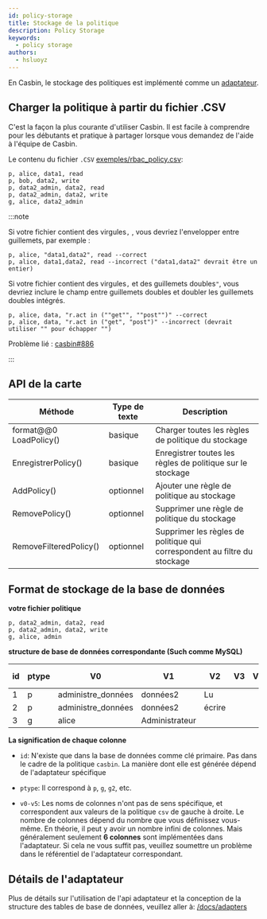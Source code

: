 ```yaml
---
id: policy-storage
title: Stockage de la politique
description: Policy Storage
keywords:
  - policy storage
authors:
  - hsluoyz
---
```


En Casbin, le stockage des politiques est implémenté comme un [adaptateur](/docs/adapters).

## Charger la politique à partir du fichier .CSV

C'est la façon la plus courante d'utiliser Casbin. Il est facile à comprendre pour les débutants et pratique à partager lorsque vous demandez de l'aide à l'équipe de Casbin.

Le contenu du fichier `.CSV` [exemples/rbac_policy.csv](https://github.com/casbin/casbin/blob/master/examples/rbac_policy.csv):

```
p, alice, data1, read
p, bob, data2, write
p, data2_admin, data2, read
p, data2_admin, data2, write
g, alice, data2_admin
```

:::note

Si votre fichier contient des virgules`,` , vous devriez l'envelopper entre guillemets, par exemple :

```
p, alice, "data1,data2", read --correct
p, alice, data1,data2, read --incorrect ("data1,data2" devrait être un entier)
```

Si votre fichier contient des virgules`,` et des guillemets doubles`"`, vous devriez inclure le champ entre guillemets doubles et doubler les guillemets doubles intégrés.

```
p, alice, data, "r.act in (""get"", ""post"")" --correct
p, alice, data, "r.act in ("get", "post")" --incorrect (devrait utiliser "" pour échapper "")
```

Problème lié : [casbin#886](https://github.com/casbin/casbin/issues/886)

:::

## API de la carte

| Méthode                | Type de texte | Description                                                               |
| ---------------------- | ------------- | ------------------------------------------------------------------------- |
| format@@0 LoadPolicy() | basique       | Charger toutes les règles de politique du stockage                        |
| EnregistrerPolicy()    | basique       | Enregistrer toutes les règles de politique sur le stockage                |
| AddPolicy()            | optionnel     | Ajouter une règle de politique au stockage                                |
| RemovePolicy()         | optionnel     | Supprimer une règle de politique du stockage                              |
| RemoveFilteredPolicy() | optionnel     | Supprimer les règles de politique qui correspondent au filtre du stockage |

## Format de stockage de la base de données

**votre fichier politique**

```
p, data2_admin, data2, read
p, data2_admin, data2, write
g, alice, admin
```

**structure de base de données correspondante (Such comme MySQL)**

| id | ptype | V0                 | V1             | V2     | V3 | V4 | contre 5 |
| -- | ----- | ------------------ | -------------- | ------ | -- | -- | -------- |
| 1  | p     | administre_données | données2       | Lu     |    |    |          |
| 2  | p     | administre_données | données2       | écrire |    |    |          |
| 3  | g     | alice              | Administrateur |        |    |    |          |

**La signification de chaque colonne**

- `id`: N'existe que dans la base de données comme clé primaire. Pas dans le cadre de la politique `casbin`. La manière dont elle est générée dépend de l'adaptateur spécifique

- `ptype`: Il correspond à `p`, `g`, `g2`, etc.
- `v0-v5`: Les noms de colonnes n'ont pas de sens spécifique, et correspondent aux valeurs de la politique `csv` de gauche à droite. Le nombre de colonnes dépend du nombre que vous définissez vous-même. En théorie, il peut y avoir un nombre infini de colonnes. Mais généralement seulement **6 colonnes** sont implémentées dans l'adaptateur. Si cela ne vous suffit pas, veuillez soumettre un problème dans le référentiel de l'adaptateur correspondant.

## Détails de l'adaptateur

Plus de détails sur l'utilisation de l'api adaptateur et la conception de la structure des tables de base de données, veuillez aller à:  [/docs/adapters](/docs/adapters)
